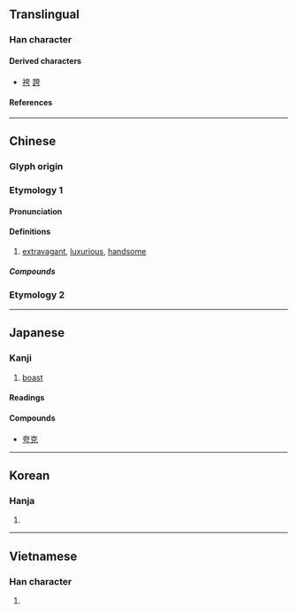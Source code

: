{{also|誇}}
{{character info/new}}
==Translingual==

===Han character===
{{Han char|rn=37|rad=大|as=03|sn=6|four=40207|canj=KMMS|ids=⿱大亏}}

====Derived characters====
* [[袴]] [[誇]]

====References====
{{Han ref|kx=0250.020|dkj=05854|dj=0509.090|hdz=10526.050|uh=5938}}

----

==Chinese==

===Glyph origin===
{{Han etym}}
{{Han compound|大|于|c1=s|c2=p|ls=psc}}

===Etymology 1===
{{zh-forms}}

====Pronunciation====
{{zh-pron
|m=kuā
|c=kwaa1
|h=pfs=
|md=
|mn=
|w=
|mc=y
|oc=y
|cat=v
}}

====Definitions====
{{zh-hanzi}}

# [[extravagant]], [[luxurious]], [[handsome]]

=====Compounds=====
{{zh-der|大言非夸|夸容|夸父|夸誕|夸特|夸毗|夸克|夸父逐日|夸麗|夸飾|夸人|夸姣|言大而夸|頂夸克|阿拉拉夸拉}}

===Etymology 2===
{{zh-see|誇}}

{{zh-cat|Intermediate}}

----

==Japanese==

===Kanji===
{{ja-kanji|grade=|rs=大03}}

# [[boast]]

====Readings====
{{ja-readings
|on=こ, か
|kun=おごる
}}

====Compounds====
* [[夸克]]

----

==Korean==

===Hanja===
{{ko-hanja|과}}

# {{rfdef|ko|sort=大03}}

----

==Vietnamese==

===Han character===
{{vi-readings|rs=大03|reading=khoa}}

# {{rfdef|vi|sort=大03}}